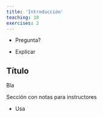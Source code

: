 ```yaml
---
title: 'Introducción'
teaching: 10
exercises: 2
---
```


:::::::::::::::::::::::::::::::::::::: questions 

- Pregunta?

::::::::::::::::::::::::::::::::::::::::::::::::

::::::::::::::::::::::::::::::::::::: objectives

- Explicar

::::::::::::::::::::::::::::::::::::::::::::::::

## Título

Bla

:::::::::::::::::::::::::::::::::::::::::::::::::::::::::::::::::::: instructor

Sección con notas para instructores

::::::::::::::::::::::::::::::::::::::::::::::::::::::::::::::::::::::::::::::::

::::::::::::::::::::::::::::::::::::: keypoints 

- Usa

::::::::::::::::::::::::::::::::::::::::::::::::

